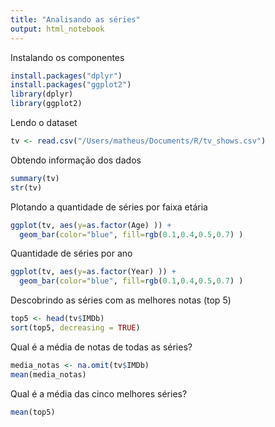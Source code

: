 ```yaml
---
title: "Analisando as séries"
output: html_notebook
---
```


Instalando os componentes

```r
install.packages("dplyr")
install.packages("ggplot2")
library(dplyr)
library(ggplot2)
```

Lendo o dataset

```r
tv <- read.csv("/Users/matheus/Documents/R/tv_shows.csv")
```

Obtendo informação dos dados

```r
summary(tv)
str(tv)
```

Plotando a quantidade de séries por faixa etária

```r
ggplot(tv, aes(y=as.factor(Age) )) +
  geom_bar(color="blue", fill=rgb(0.1,0.4,0.5,0.7) )
```

Quantidade de séries por ano

```r
ggplot(tv, aes(y=as.factor(Year) )) +
  geom_bar(color="blue", fill=rgb(0.1,0.4,0.5,0.7) )
```

Descobrindo as séries com as melhores notas (top 5)

```r
top5 <- head(tv$IMDb)
sort(top5, decreasing = TRUE)
```

Qual é a média de notas de todas as séries?

```r
media_notas <- na.omit(tv$IMDb)
mean(media_notas)
```

Qual é a média das cinco melhores séries?

```r
mean(top5)
```


